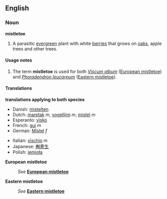 ==English==
===Noun===
'''mistletoe'''
{{wikipedia}}

#<!--Viscum_album--><!--Phoradendron_leucarpum-->A parasitic [[evergreen]] plant with white [[berry|berries]] that grows on [[oak]]s, apple trees and other trees.

====Usage notes====
#The term '''mistletoe''' is used for both ''[[Viscum album]]'' ([[European mistletoe]]) and ''[[Phoradendron leucarpum]]'' ([[Eastern mistletoe]]).

====Translations====
<!--Viscum_album--><!--Phoradendron_leucarpum-->'''translations applying to both species'''
{{top}}
*Danish: [[mistelten]]
*Dutch: [[maretak]] ''m'', [[vogellijm]] ''m'', [[mistel]] ''m''
*Esperanto: [[visko]]
*French: [[gui]] ''m''
*German: [[Mistel]] ''f''
{{mid}}
*Italian: [[vischio]] ''m''
*Japanese: [[槲寄生]]
*Polish: [[jemioła]]
{{bottom}}

<!--Viscum_album-->'''European mistletoe'''
:''See'' '''[[European mistletoe]]'''

<!--Phoradendron_leucarpum-->'''Eastern mistletoe'''
:''See'' '''[[Eastern mistletoe]]'''